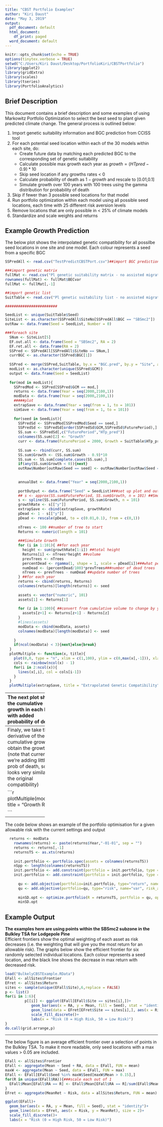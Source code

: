```yaml
---
title: "CBST Portfolio Examples"
author: "Kiri Daust"
date: "May 3, 2019"
output:
  pdf_document: default
  html_document:
    df_print: paged
  word_document: default
---
```


```r
knitr::opts_chunk$set(echo = TRUE)
options(tinytex.verbose = TRUE)
setwd("C:/Users/Kiri Daust/Desktop/PortfolioKiri/CBSTPortfolio")
library(ggplot2)
library(gridExtra)
library(scales)
library(tseries)
library(PortfolioAnalytics)
```

## Brief Description

This document contains a brief description and some examples of using Markowitz Portfolio Optimization to select the best seed to plant given predicted climate change. The general process is outlined below:  

1. Import genetic suitability information and BGC prediction from CCISS tool
2. For each potential seed location within each of the 30 models within each site, do:
    + Create future data by matching each predicted BGC to the corresponding set of genetic suitability
    + Calculate possible max growth each year as $growth = (HTpred - 0.9)*10$
    + Skip seed location if any growths rates < 0
    + Calculate probability of death as $1 - growth$ and rescale to [0.01,0.1]
    + Simulate growth over 100 years with 100 trees using the gamma distribution for probability of death
3. Skip if fewer than 3 possible seed locations for that model
4. Run portfolio optimization within each model using all possible seed locations, each time with 25 different risk aversion levels
5. Remove locations that are only possible in < 25% of climate models
6. Standardize and scale weights and returns

## Example Growth Prediction
The below plot shows the interpolated genetic compatibility for all possilbe seed locations in one site and one model. Each colour represents a seed from a specific BGC

```r
SSPredAll <- read.csv("TestPredictCBSTPort.csv")##import BGC predictions from CCISS script

###import genetic matrix
fullMat <- read.csv("Pl genetic suitability matrix - no assisted migration.csv")
rownames(fullMat) <- fullMat$BECvar
fullMat <- fullMat[,-1]

##import genetic list
SuitTable <- read.csv("Pl genetic suitability list - no assisted migration.csv")

########################

SeedList <- unique(SuitTable$Seed)
SiteList <- as.character(SSPredAll$SiteNo[SSPredAll$BGC == "SBSmc2"])
outRaw <- data.frame(Seed = SeedList, Number = 0)

###foreach site
  SNum <- SiteList[5]
  EF.out.all <- data.frame(Seed = "SBSmc2", RA = 2)
  EF.ret.all <- data.frame(RA = 2)
  SSPred <- SSPredAll[SSPredAll$SiteNo == SNum,]
  currBGC <- as.character(SSPred$BGC[1])
  
  SSPred <- merge(SSPred,SuitTable, by.x = "BGC.pred", by.y = "Site", all.x = TRUE)
  modList <- as.character(unique(SSPred$GCM))
  output <- data.frame(Seed = SeedList)
  
  for(mod in modList){
    SSPredMod <- SSPred[SSPred$GCM == mod,]
    returns <- data.frame(Year = seq(2000,2100,1))
    modData <- data.frame(Year = seq(2000,2100,1))
    #####plot
    extrapSave <- data.frame(Year = seq(from = 1, to = 101))
    simSave <- data.frame(Year = seq(from = 1, to = 101))
    
    for(seed in SeedList){
      SSPredSd <- SSPredMod[SSPredMod$Seed == seed,]
      SSPredSd <- SSPredSd[order(SSPredSd$GCM,SSPredSd$FuturePeriod),]
      SS.sum <- SSPredSd[,c("FuturePeriod","HTp_pred")]
      colnames(SS.sum)[2] <- "Growth"
      curr <- data.frame(FuturePeriod = 2000, Growth = SuitTable$HTp_pred[SuitTable$Site == as.character(SSPredMod$BGC[1]) & 
                                                                            SuitTable$Seed == as.character(seed)])
      SS.sum <- rbind(curr, SS.sum)
      SS.sum$Growth <- (SS.sum$Growth - 0.9)*10
      SS.sum <- SS.sum[complete.cases(SS.sum),]
      if(any(SS.sum$Growth < 0)){next}
      outRaw$Number[outRaw$Seed == seed] <- outRaw$Number[outRaw$Seed == seed] + 1##count number of times BGC is used
      
      
      annualDat <- data.frame("Year" = seq(2000,2100,1))
      
      portOutput <- data.frame("Seed" = SeedList)###set up plot and output
      ## s <- approx(SS.sum$FuturePeriod, SS.sum$Growth, n = 101) ##Smooth SI
      s <- spline(SS.sum$FuturePeriod, SS.sum$Growth, n = 101)
      growthRate <- s[["y"]]
      extrapSave <- cbind(extrapSave, growthRate)
      pDead <- 1 - s[["y"]]
      pDead <- rescale(pDead, to = c(0.01,0.1), from = c(0,1))
      
      nTrees <- 100 ##number of tree to start
      Returns <- numeric(length = 101)
      
      ###Simulate Growth
      for (i in 1:101){ ##for each year
        height <- sum(growthRate[1:i]) ##total height
        Returns[i] <- nTrees*height ##volume
        prevTrees <- nTrees
        percentDead <- rgamma(1, shape = 1, scale = pDead[i])###what percent of trees will die based on gamma distribution?
        numDead <- (percentDead/100)*prevTrees###number of dead trees
        nTrees <- prevTrees - numDead ##update number of trees
      } ##for each year
      returns <- cbind(returns, Returns)
      colnames(returns)[length(returns)] <- seed
      
      assets <- vector("numeric", 101)
      assets[1] <- Returns[1]
      
      for (z in 1:100){ ##convert from cumulative volume to change by year
        assets[z+1] <- Returns[z+1] - Returns[z]
      }
      #lines(assets)
      modData <- cbind(modData, assets)
      colnames(modData)[length(modData)] <- seed
      
    }
    if(ncol(modData) < 3){next}else{break}
  } 
  plotMultiple <- function(x, title){
    plot(0,0, type = "n", xlim = c(1,100), ylim = c(0,max(x[,-1])), xlab = "Year", ylab = "Volume/Rate", main = title)
    cols <- rainbow(ncol(x) - 1) 
    for(i in 2:ncol(x)){
      lines(x[,i], col = cols[i-1])
    }
  }
  plotMultiple(extrapSave, title = "Extrapolated Genetic Compatibility")
```
---------------
The next plot shows the cumulative growth in each BGC, with added probability of death

```r
  plotMultiple(returns, title = "Cumulative Modeled Growth")
```
------------------
Finaly, we take the derivative of the cumulative growth to obtain the growth rate (note that currently we're adding little prob of death, so it looks very similar to the original compatibility)

```r
  plotMultiple(modData, title = "Growth Rate")
  
```
-------------------
The code below shows an example of the portfolio optimisation for a given allowable risk with the current settings and output

```r
  returns <- modData
    rownames(returns) <- paste(returns$Year,"-01-01", sep = "")
    returns <- returns[,-1]
    returnsTS <- as.xts(returns)
    
    init.portfolio <- portfolio.spec(assets = colnames(returnsTS))
    nSpp <- length(colnames(returnsTS))
    init.portfolio <- add.constraint(portfolio = init.portfolio, type = "weight_sum", min_sum = 0.9, max_sum = 1.1) ###weights should add to about 1
    init.portfolio <- add.constraint(portfolio = init.portfolio, type = "box", min = rep(0, nSpp), max = rep(0.95, nSpp)) ##set min and max weight for each species
    
      qu <- add.objective(portfolio=init.portfolio, type="return", name="mean")##add return objective
      qu <- add.objective(portfolio=qu, type="risk", name="var", risk_aversion = 12)##minimize risk using varience
      
      minSD.opt <- optimize.portfolio(R = returnsTS, portfolio = qu, optimize_method = "ROI", trace = TRUE)
      minSD.opt
```

## Example Output
**The examples here are using points within the SBSmc2 subzone in the Bulkley TSA for Lodgepole Pine**  
Efficient frontiers show the optimal weighting of each asset as risk decreases (i.e. the weighting that will give you the most return for an allowable risk). The graphs below show the efficient frontier for six randomly selected individual locations. Each colour represents a seed location, and the black line shows the decrease in max return with decreased risk. 

```r
load("BulkelyCBSTExample.RData")
EFall <- allSites$Frontier
EFret <- allSites$Return
sites <- sample(unique(EFall$Site),6,replace = FALSE)
p <- list()
for(i in 1:6){
         p[[i]] <- ggplot(EFall[EFall$Site == sites[i],])+
            geom_bar(aes(x = RA, y = Mean, fill = Seed), stat = "identity")+
            geom_line(data = EFret[EFret$Site == sites[i],], aes(x = Risk, y = MeanRet), size = 2)+
            scale_fill_discrete()+
            labs(x = "Risk (0 = High Risk, 50 = Low Risk)")
}
do.call(grid.arrange,p)

```
---------------------
The below figure is an average efficient frontier over a selection of points in the Bulkley TSA. To make it more readable, only seed locations with a max values > 0.05 are included.

```r
EFall <- allSites$Frontier   
EFall <- aggregate(Mean ~ Seed + RA, data = EFall, FUN = mean)
maxW <- aggregate(Mean ~ Seed, data = EFall, FUN = max)
EFall <- EFall[EFall$Seed %in% maxW$Seed[maxW$Mean > 0.15],]
for(R in unique(EFall$RA)){###scale each out of 1
  EFall$Mean[EFall$RA == R] <- EFall$Mean[EFall$RA == R]/sum(EFall$Mean[EFall$RA == R])
}
EFret <- aggregate(MeanRet ~ Risk, data = allSites$Return, FUN = mean)

ggplot(EFall)+
  geom_bar(aes(x = RA, y = Mean, fill = Seed), stat = "identity")+
  geom_line(data = EFret, aes(x = Risk, y = MeanRet), size = 2)+
  scale_fill_discrete()+
  labs(x = "Risk (0 = High Risk, 50 = Low Risk)")

```

